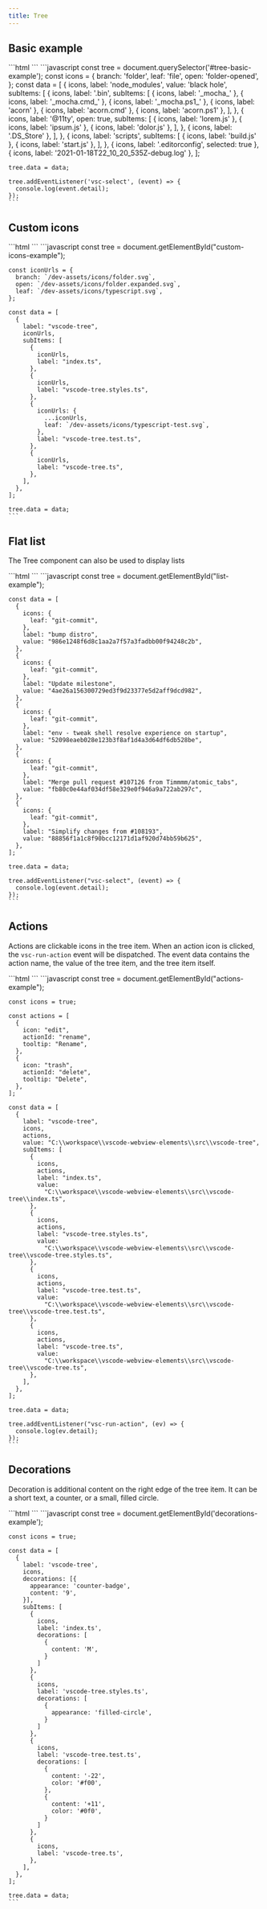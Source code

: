```yaml
---
title: Tree
---
```



<Imports />
<PageSwitcher />

## Basic example

<Demo>
  <BasicExample />
  <Fragment slot="html">
    ```html
    <vscode-tree id="tree-basic-example"></vscode-tree>
    ```
  </Fragment>
  <Fragment slot="js">
    ```javascript
    const tree = document.querySelector('#tree-basic-example');
    const icons = {
      branch: 'folder',
      leaf: 'file',
      open: 'folder-opened',
    };
    const data = [
      {
        icons,
        label: 'node_modules',
        value: 'black hole',
        subItems: [
          {
            icons,
            label: '.bin',
            subItems: [
              { icons, label: '_mocha_' },
              { icons, label: '_mocha.cmd_' },
              { icons, label: '_mocha.ps1_' },
              { icons, label: 'acorn' },
              { icons, label: 'acorn.cmd' },
              { icons, label: 'acorn.ps1' },
            ],
          },
          {
            icons,
            label: '@11ty',
            open: true,
            subItems: [
              { icons, label: 'lorem.js' },
              { icons, label: 'ipsum.js' },
              { icons, label: 'dolor.js' },
            ],
          },
          { icons, label: '.DS_Store' },
        ],
      },
      {
        icons,
        label: 'scripts',
        subItems: [
          { icons, label: 'build.js' },
          { icons, label: 'start.js' },
        ],
      },
      { icons, label: '.editorconfig', selected: true },
      { icons, label: '2021-01-18T22_10_20_535Z-debug.log' },
    ];

    tree.data = data;

    tree.addEventListener('vsc-select', (event) => {
      console.log(event.detail);
    });
    ```
  </Fragment>
</Demo>

## Custom icons

<Demo>
  <CustomIconsExample />
  <Fragment slot="html">
    ```html
    <vscode-tree id="custom-icons-example" indent-guides arrows></vscode-tree>
    ```
  </Fragment>
  <Fragment slot="js">
    ```javascript
    const tree = document.getElementById("custom-icons-example");

    const iconUrls = {
      branch: `/dev-assets/icons/folder.svg`,
      open: `/dev-assets/icons/folder.expanded.svg`,
      leaf: `/dev-assets/icons/typescript.svg`,
    };

    const data = [
      {
        label: "vscode-tree",
        iconUrls,
        subItems: [
          {
            iconUrls,
            label: "index.ts",
          },
          {
            iconUrls,
            label: "vscode-tree.styles.ts",
          },
          {
            iconUrls: {
              ...iconUrls,
              leaf: `/dev-assets/icons/typescript-test.svg`,
            },
            label: "vscode-tree.test.ts",
          },
          {
            iconUrls,
            label: "vscode-tree.ts",
          },
        ],
      },
    ];

    tree.data = data;
    ```
  </Fragment>
</Demo>

## Flat list

The Tree component can also be used to display lists

<Demo>
  <ListExample />
  <Fragment slot="html">
    ```html
    <vscode-tree id="list-example"></vscode-tree>
    ```
  </Fragment>
  <Fragment slot="js">
    ```javascript
    const tree = document.getElementById("list-example");

    const data = [
      {
        icons: {
          leaf: "git-commit",
        },
        label: "bump distro",
        value: "986e1248f6d8c1aa2a7f57a3fadbb00f94248c2b",
      },
      {
        icons: {
          leaf: "git-commit",
        },
        label: "Update milestone",
        value: "4ae26a156300729ed3f9d23377e5d2aff9dcd982",
      },
      {
        icons: {
          leaf: "git-commit",
        },
        label: "env - tweak shell resolve experience on startup",
        value: "52098eaeb028e123b3f8af1d4a3d64df6db528be",
      },
      {
        icons: {
          leaf: "git-commit",
        },
        label: "Merge pull request #107126 from Timmmm/atomic_tabs",
        value: "fb80c0e44af034df58e329e0f946a9a722ab297c",
      },
      {
        icons: {
          leaf: "git-commit",
        },
        label: "Simplify changes from #108193",
        value: "88856f1a1c8f90bcc12171d1af920d74bb59b625",
      },
    ];

    tree.data = data;

    tree.addEventListener("vsc-select", (event) => {
      console.log(event.detail);
    });
    ```
  </Fragment>
</Demo>

## Actions

Actions are clickable icons in the tree item. When an action icon is clicked, the `vsc-run-action`
event will be dispatched. The event data contains the action name, the value of the tree item, and
the tree item itself.

<Demo>
  <ActionsExample />
  <Fragment slot="html">
    ```html
    <vscode-tree id="actions-example"></vscode-tree>
    ```
  </Fragment>
  <Fragment slot="js">
    ```javascript
    const tree = document.getElementById("actions-example");

    const icons = true;

    const actions = [
      {
        icon: "edit",
        actionId: "rename",
        tooltip: "Rename",
      },
      {
        icon: "trash",
        actionId: "delete",
        tooltip: "Delete",
      },
    ];

    const data = [
      {
        label: "vscode-tree",
        icons,
        actions,
        value: "C:\\workspace\\vscode-webview-elements\\src\\vscode-tree",
        subItems: [
          {
            icons,
            actions,
            label: "index.ts",
            value:
              "C:\\workspace\\vscode-webview-elements\\src\\vscode-tree\\index.ts",
          },
          {
            icons,
            actions,
            label: "vscode-tree.styles.ts",
            value:
              "C:\\workspace\\vscode-webview-elements\\src\\vscode-tree\\vscode-tree.styles.ts",
          },
          {
            icons,
            actions,
            label: "vscode-tree.test.ts",
            value:
              "C:\\workspace\\vscode-webview-elements\\src\\vscode-tree\\vscode-tree.test.ts",
          },
          {
            icons,
            actions,
            label: "vscode-tree.ts",
            value:
              "C:\\workspace\\vscode-webview-elements\\src\\vscode-tree\\vscode-tree.ts",
          },
        ],
      },
    ];

    tree.data = data;

    tree.addEventListener("vsc-run-action", (ev) => {
      console.log(ev.detail);
    });
    ```
  </Fragment>
</Demo>

## Decorations

Decoration is additional content on the right edge of the tree item. It can be a short text, a 
counter, or a small, filled circle.

<Demo>
  <DecorationsExample />
  <Fragment slot="html">
    ```html
    <vscode-tree id="decorations-example"></vscode-tree>
    ```
  </Fragment>
  <Fragment slot="js">
    ```javascript
    const tree = document.getElementById('decorations-example');

    const icons = true;

    const data = [
      {
        label: 'vscode-tree',
        icons,
        decorations: [{
          appearance: 'counter-badge',
          content: '9',
        }],
        subItems: [
          {
            icons,
            label: 'index.ts',
            decorations: [
              {
                content: 'M',
              }
            ]
          },
          {
            icons,
            label: 'vscode-tree.styles.ts',
            decorations: [
              {
                appearance: 'filled-circle',
              }
            ]
          },
          {
            icons,
            label: 'vscode-tree.test.ts',
            decorations: [
              {
                content: '-22',
                color: '#f00',
              },
              {
                content: '+11',
                color: '#0f0',
              }
            ]
          },
          {
            icons,
            label: 'vscode-tree.ts',
          },
        ],
      },
    ];

    tree.data = data;
    ```
  </Fragment>
</Demo>